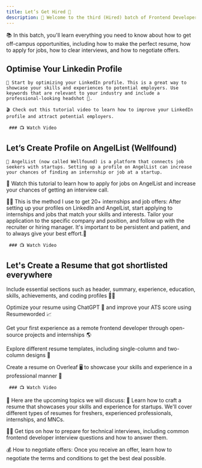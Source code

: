 ```yaml
---
title: Let’s Get Hired 🚀
description: 🎉 Welcome to the third (Hired) batch of Frontend Developer Mentorship! 🚀
---
```


📚 In this batch, you'll learn everything you need to know about how to get off-campus opportunities, including how to make the perfect resume, how to apply for jobs, how to clear interviews, and how to negotiate offers.

## Optimise Your Linkedin Profile

    💼 Start by optimizing your LinkedIn profile. This is a great way to showcase your skills and experiences to potential employers. Use keywords that are relevant to your industry and include a professional-looking headshot 📸.

    🎬 Check out this tutorial video to learn how to improve your LinkedIn profile and attract potential employers.

     ### 📺 Watch Video
<VideoPlayer src="https://www.youtube.com/watch?v=MJC1SI-f2eA"/>

## Let’s Create Profile on AngelList (Wellfound)

    🚀 AngelList (now called Wellfound) is a platform that connects job seekers with startups. Setting up a profile on AngelList can increase your chances of finding an internship or job at a startup.

📝 Watch this tutorial to learn how to apply for jobs on AngelList and increase your chances of getting an interview call.

👨‍💻 This is the method I use to get 20+ internships and job offers: After setting up your profiles on LinkedIn and AngelList, start applying to internships and jobs that match your skills and interests. Tailor your application to the specific company and position, and follow up with the recruiter or hiring manager. It's important to be persistent and patient, and to always give your best effort.💪

     ### 📺 Watch Video
<VideoPlayer src="https://www.youtube.com/watch?v=RIZJ4um56f8"/>

## Let's Create a Resume that got shortlisted everywhere

Include essential sections such as header, summary, experience, education, skills, achievements, and coding profiles 👨‍💻

Optimize your resume using ChatGPT 🤖 and improve your ATS score using Resumeworded 📈

Get your first experience as a remote frontend developer through open-source projects and internships 🌎

Explore different resume templates, including single-column and two-column designs 🎨

Create a resume on Overleaf 🖥️ to showcase your skills and experience in a professional manner 💼

     ### 📺 Watch Video
<VideoPlayer src="https://www.youtube.com/watch?v=1sUIvJM939c"/>


🎥 Here are the upcoming topics we will discuss:
📄 Learn how to craft a resume that showcases your skills and experience for startups. We'll cover different types of resumes for freshers, experienced professionals, internships, and MNCs.

👨‍💻 Get tips on how to prepare for technical interviews, including common frontend developer interview questions and how to answer them.

💰 How to negotiate offers: Once you receive an offer, learn how to negotiate the terms and conditions to get the best deal possible.

